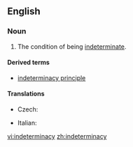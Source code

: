 ==English==
{{wikipedia}}
===Noun===
{{en-noun|-}}

# The condition of being [[indeterminate]].

====Derived terms====
* [[indeterminacy principle]]

====Translations====
{{trans-top|condition}}
* Czech: {{t-|cs|neurčitost|f}}
{{trans-mid}}
* Italian: {{t-|it|indeterminazione|f}}
{{trans-bottom}}

[[vi:indeterminacy]]
[[zh:indeterminacy]]